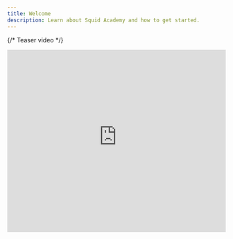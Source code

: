 ```yaml
---
title: Welcome
description: Learn about Squid Academy and how to get started.
---
```


{/* Teaser video */}
<!-- Privacy-enhanced embed -->
<iframe width="100%" height="420"
  src="https://www.youtube-nocookie.com/embed/QsSGfzXF9sY"
  title="Intro to Squid Academy" frameborder="0"
  allow="accelerometer; autoplay; clipboard-write; encrypted-media; gyroscope; picture-in-picture; web-share"
  allowfullscreen />

Squid Academy is a role-based learning and competition platform for schools, teams, and partners. Use the quick links below to jump into guides, policies, and FAQs.

## Start here

<Columns cols={2}>
  <Card title="Set up your organization" icon="building" href="/user-guides/org-admins">
    Add teachers & students, create classes, assign courses.
  </Card>
  <Card title="Teach a class" icon="chalkboard" href="/user-guides/teachers">
    Manage classes, unlock content, track progress, and grade.
  </Card>
  <Card title="Learn as a student" icon="graduation-cap" href="/user-guides/students">
    Find your classes, complete lessons, and check your scores.
  </Card>
  <Card title="Run a tournament" icon="trophy" href="/user-guides/tournament-admins">
    Set rules, brackets, schedules; verify results & resolve disputes.
  </Card>
</Columns>

## Policies & help

<Columns cols={2}>
  <Card title="Privacy" icon="shield" href="/platform/privacy-policy">
    What we collect, why, and your choices.
  </Card>
  <Card title="Terms" icon="file-contract" href="/platform/terms-and-conditions">
    The rules for using our platform.
  </Card>
  <Card title="Security" icon="lock" href="/platform/security-incident-response">
    Our security practices and incident response.
  </Card>
  <Card title="Privacy request" icon="file-pen" href="/platform/privacy-request-form">
    Submit an access, deletion, correction, or export request.
  </Card>
</Columns>